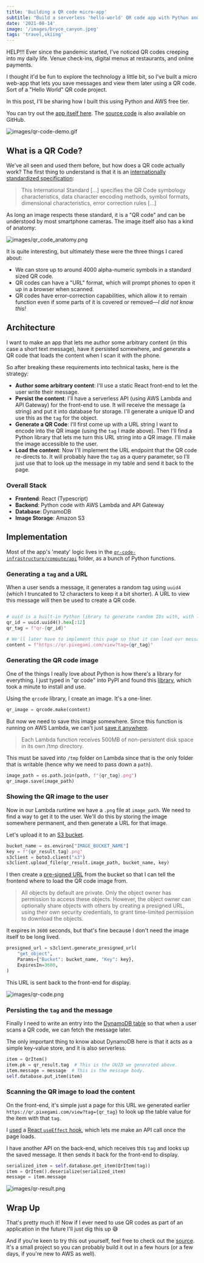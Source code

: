 ```yaml
---
title: 'Building a QR code micro-app'
subtitle: "Build a serverless 'hello-world' QR code app with Python and AWS."
date: '2021-08-14'
image: '/images/bryce_canyon.jpeg'
tags: 'travel,skiing'
---
```


HELP!!!
Ever since the pandemic started, I've noticed QR codes creeping into my daily life. Venue check-ins, digital menus at restaurants, and online payments.

I thought it'd be fun to explore the technology a little bit, so I've built a micro web-app that lets you save messages and view them later using a QR code. Sort of a "Hello World" QR code project.

In this post, I'll be sharing how I built this using Python and AWS free tier.

You can try out the [app itself here](https://qr.pixegami.com/). The [source code](https://github.com/pixegami/qr-code-webapp) is also available on GitHub.

![images/qr-code-demo.gif](https://cdn.hashnode.com/res/hashnode/image/upload/v1628899108564/NGWiGc3-w.gif)

## What is a QR Code?

We've all seen and used them before, but how does a QR code actually work? The first thing to understand is that it is an [internationally standardized specification](https://www.iso.org/obp/ui/#iso:std:iso-iec:18004:ed-3:v1:en):

> This International Standard [...] specifies the QR Code symbology characteristics, data character encoding methods, symbol formats, dimensional characteristics, error correction rules [...]

As long an image respects these standard, it is a "QR code" and can be understood by most smartphone cameras. The image itself also has a kind of anatomy:

![images/qr_code_anatomy.png](https://cdn.hashnode.com/res/hashnode/image/upload/v1628900340423/NSYNLARYu.png)

It is quite interesting, but ultimately these were the three things I cared about:

- We can store up to around 4000 alpha-numeric symbols in a standard sized QR code.
- QR codes can have a "URL" format, which will prompt phones to open it up in a browser when scanned.
- QR codes have error-correction capabilities, which allow it to remain function even if some parts of it is covered or removed—_I did not know this!_

## Architecture

I want to make an app that lets me author some arbitrary content (in this case a short text message), have it persisted somewhere, and generate a QR code that loads the content when I scan it with the phone.

So after breaking these requirements into technical tasks, here is the strategy:

- **Author some arbitrary content**: I'll use a static React front-end to let the user write their message.
- **Persist the content**: I'll have a serverless API (using AWS Lambda and API Gateway) for the front-end to use. It will receive the message (a string) and put it into database for storage. I'll generate a unique ID and use this as the `tag` for the object.
- **Generate a QR Code**: I'll first come up with a URL string I want to encode into the QR image (using the `tag` I made above). Then I'll find a Python library that lets me turn this URL string into a QR image. I'll make the image accessible to the user.
- **Load the content**: Now I'll implement the URL endpoint that the QR code re-directs to. It will probably have the `tag` as a query parameter, so I'll just use that to look up the message in my table and send it back to the page.

### Overall Stack

- **Frontend**: React (Typescript)
- **Backend**: Python code with AWS Lambda and API Gateway
- **Database**: DynamoDB
- **Image Storage**: Amazon S3

## Implementation

Most of the app's 'meaty' logic lives in the [`qr-code-infrastructure/compute/api`](https://github.com/pixegami/qr-code-webapp/tree/main/qr-code-infrastructure/compute/api) folder, as a bunch
of Python functions.

### Generating a `tag` and a URL

When a user sends a message, it generates a random tag using `uuid4` (which I truncated to 12
characters to keep it a bit shorter). A URL to view this message will then be used to create a QR code.

```python

# uuid is a built-in Python library to generate random IDs with, with low chance of collision.
qr_id = uuid.uuid4().hex[:12]
qr_tag = f"qr-{qr_id}"

# We'll later have to implement this page so that it can load our message with the given tag.
content = f"https://qr.pixegami.com/view?tag={qr_tag}"
```

### Generating the QR code image

One of the things I really love about Python is how there's a library for everything. I just typed in "qr code" into PyPI and found this [library](https://pypi.org/project/qrcode/), which took a minute to install and use.

Using the `qrcode` library, I create an image. It's a one-liner.

```python
qr_image = qrcode.make(content)
```

But now we need to save this image somewhere. Since this function is running on AWS Lambda, we can't just [save it anywhere](https://aws.amazon.com/lambda/faqs/).

> Each Lambda function receives 500MB of non-persistent disk space in its own /tmp directory.

This must be saved into `/tmp` folder on Lambda
since that is the only folder that is writable (hence why we need to pass down a `path`).

```python
image_path = os.path.join(path, f"{qr_tag}.png")
qr_image.save(image_path)
```

### Showing the QR image to the user

Now in our Lambda runtime we have a `.png` file at `image_path`. We need to find a way to get it to the user. We'll do this by storing the image somewhere permanent, and then generate a URL for that image.

Let's upload it to an [S3 bucket](https://aws.amazon.com/s3/?nc2=h_ql_prod_fs_s3).

```python
bucket_name = os.environ["IMAGE_BUCKET_NAME"]
key = f"{qr_result.tag}.png"
s3client = boto3.client("s3")
s3client.upload_file(qr_result.image_path, bucket_name, key)
```

I then create a [pre-signed URL](https://docs.aws.amazon.com/AmazonS3/latest/userguide/ShareObjectPreSignedURL.html) from the bucket so that I can tell the frontend where to load the
QR code image from.

> All objects by default are private. Only the object owner has permission to access these objects. However, the object owner can optionally share objects with others by creating a presigned URL, using their own security credentials, to grant time-limited permission to download the objects.

It expires in `3600` seconds, but that's fine because I don't need the image
itself to be long lived.

```python
presigned_url = s3client.generate_presigned_url(
    "get_object",
    Params={"Bucket": bucket_name, "Key": key},
    ExpiresIn=3600,
)
```

This URL is sent back to the front-end for display.

![images/qr-code.png](https://cdn.hashnode.com/res/hashnode/image/upload/v1628903696663/uU7ksdnrL.png)

### Persisting the `tag` and the message

Finally I need to write an entry into the [DynamoDB table](https://aws.amazon.com/dynamodb/) so that when a user scans a QR code, we can fetch the message later.

The only important thing to know about DynamoDB here is that it acts as a simple key-value store, and it is also serverless.

```python
item = QrItem()
item.pk = qr_result.tag  # This is the UUID we generated above.
item.message = message  # This is the message body.
self.database.put_item(item)
```

### Scanning the QR image to load the content

On the front-end, it's simple just a page for this URL we generated earlier `https://qr.pixegami.com/view?tag={qr_tag}` to look up the table value for the item with that `tag`.

I [used](https://github.com/pixegami/qr-code-webapp/blob/main/qr-code-site/src/components/pages/ViewPage.tsx#L19) a [React `useEffect` hook](https://reactjs.org/docs/hooks-effect.html), which lets me make an API call once the page loads.

I have another API on the back-end, which receives this `tag` and looks up the saved message. It then sends it back for the front-end to display.

```python
serialized_item = self.database.get_item(QrItem(tag))
item = QrItem().deserialize(serialized_item)
message = item.message
```

![images/qr-result.png](https://cdn.hashnode.com/res/hashnode/image/upload/v1628903629263/V2Jg0j8r3.png)

## Wrap Up

That's pretty much it! Now if I ever need to use QR codes as part of an application in the future I'll just dig this up 😅

And if you're keen to try this out yourself, feel free to check out the [source](https://github.com/pixegami/qr-code-webapp). It's a small project so you can probably build it out in a few hours (or a few days, if you're new to AWS as well).
